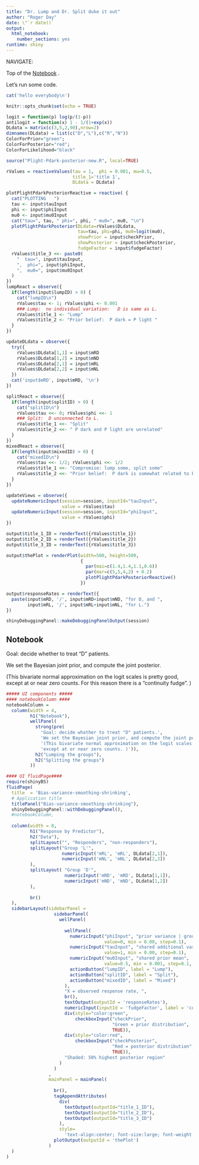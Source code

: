 ```yaml
---
title: "Dr. Lump and Dr. Split duke it out"
author: "Roger Day"
date: \"`r date()`
output: 
  html_notebook: 
    number_sections: yes
runtime: shiny
---
```


NAVIGATE:

Top of the [Notebook](#notebook) .

Let's run some code.



```r
cat('hello everybody\n')
```



```r
knitr::opts_chunk$set(echo = TRUE)
```


```r
logit = function(p) log(p/(1-p))
antilogit = function(x) 1 - 1/(1+exp(x))
DLdata = matrix(c(3,5,2,90),nrow=2)
dimnames(DLdata) = list(c("D","L"),c("R","N"))
ColorForPrior="green";     
ColorForPosterior="red";     
ColorForLikelihood="black"

source("Plight-Pdark-posterior-new.R", local=TRUE)

rValues = reactiveValues(tau = 1,  phi = 0.001, mu=0.5,
                         title_1='title 1',
                         DLdata = DLdata)

plotPlightPdarkPosteriorReactive = reactive( {
  cat("PLOTTING   ")
  tau <- input$tauInput
  phi <- input$phiInput
  mu0 <- input$mu0Input
  cat("tau=", tau, " phi=", phi, " mu0=", mu0, "\n")
  plotPlightPdarkPosterior(DLdata=rValues$DLdata,
                           tau=tau, phi=phi, mu0=logit(mu0), 
                           showPrior = input$checkPrior, 
                           showPosterior = input$checkPosterior,
                           fudgeFactor = input$fudgeFactor)
  rValues$title_3 <<- paste0(
    "  tau=", input$tauInput,  
    ",  phi=", input$phiInput,  
    ",  mu0=", input$mu0Input 
  )
})
lumpReact = observe({
  if(length(input$lumpID) > 0) {
    cat("lumpID\n")
    rValues$tau <- 1; rValues$phi <- 0.001   
    ### Lump:  no individual variation:   D is same as L.
    rValues$title_1 <- "Lump"
    rValues$title_2 <- "Prior belief:  P dark = P light "
  }
})  

updateDLdata = observe({
  try({
    rValues$DLdata[1,1] = input$mRD
    rValues$DLdata[1,2] = input$mND
    rValues$DLdata[2,1] = input$mRL
    rValues$DLdata[2,2] = input$mNL
  })
  cat('input$mRD', input$mRD, '\n')
})

splitReact = observe({
  if(length(input$splitID) > 0) {
    cat("splitID\n")
    rValues$tau <<- 0; rValues$phi <<- 1   
    ### Split:  D unconnected to L.
    rValues$title_1 <<- "Split"
    rValues$title_2 <<- " P dark and P light are unrelated"
  }
}) 
mixedReact = observe({
  if(length(input$mixedID) > 0) {
    cat("mixedID\n")
    rValues$tau <<- 1/2; rValues$phi <<- 1/2 
    rValues$title_1 <<- "Compromise: lump some, split some"
    rValues$title_2 <<- "Prior belief:  P dark is somewhat related to P light. "
  }
})

updateViews = observe({
  updateNumericInput(session=session, inputId="tauInput", 
                     value = rValues$tau)
  updateNumericInput(session=session, inputId="phiInput", 
                     value = rValues$phi)
})

output$title_1_ID = renderText({rValues$title_1})
output$title_2_ID = renderText({rValues$title_2})
output$title_3_ID = renderText({rValues$title_3})

output$thePlot = renderPlot(width=500, height=500,
                            {
                              par(mai=c(1.4,1.4,1.1,0.6))
                              par(mar=c(5,5,4,2) + 0.2)
                              plotPlightPdarkPosteriorReactive()
                            })

output$responseRates = renderText({
  paste(input$mRD, '/', input$mRD+input$mND, "for D, and ",
        input$mRL, '/', input$mRL+input$mNL, "for L.")
})

shinyDebuggingPanel::makeDebuggingPanelOutput(session) 
```

## Notebook <a name="notebookBegin">
Goal: decide whether to treat "D" patients.

We set the Bayesian joint prior, and compute the joint posterior.

(This bivariate normal approximation on the logit scales is pretty good,
except at or near zero counts.
For this reason there is a "continuity fudge".
)

```r
##### UI components #####
#### notebookColumn ####  
notebookColumn =   
  column(width = 4, 
         h1("Notebook"),
         wellPanel(
           strong(pre(
             'Goal: decide whather to treat "D" patients.',
             'We set the Bayesian joint prior, and compute the joint posterior.',
             '(This bivariate normal approximation on the logit scales is pretty good,',
             'except at or near zero counts. )')),
           h2("Lumping the groups"),
           h2("Splitting the groups")
         ))
```




```r
#### UI fluidPage####
require(shinyBS)
fluidPage(
  title  = 'Bias-variance-smoothing-shrinking', 
  # Application title
  titlePanel("Bias-variance-smoothing-shrinking"),
  shinyDebuggingPanel::withDebuggingPanel(), 
  #notebookColumn,
  
  column(width = 8, 
         h1("Response by Predictor"),
         h2("Data"),
         splitLayout("", "Responders", "non-responders"),
         splitLayout("Group 'L'",
                     numericInput('mRL', 'mRL', DLdata[2,1]),
                     numericInput('mNL', 'mNL', DLdata[2,2])
         ),
         splitLayout( "Group 'D'",
                      numericInput('mRD', 'mRD', DLdata[1,1]),
                      numericInput('mND', 'mND', DLdata[1,2])
         ), 
         
         br()
  ),
  sidebarLayout(sidebarPanel = 
                  sidebarPanel(
                    wellPanel(
                      
                      wellPanel(
                        numericInput("phiInput", "prior variance | group (phi)", 
                                     value=0, min = 0.00, step=0.1),
                        numericInput("tauInput", "shared additional variance (tau)", 
                                     value=1, min = 0.00, step=0.1),
                        numericInput("mu0Input", "shared prior mean", 
                                     value=0.5, min = 0.001, step=0.1, max=0.999),
                        actionButton("lumpID", label = "Lump"),
                        actionButton("splitID", label = "Split"),
                        actionButton("mixedID", label = "Mixed")
                      ),
                      "X = observed response rate, ",
                      br(),
                      textOutput(outputId = 'responseRates'),
                      numericInput(inputId = 'fudgeFactor', label = 'continuity fudge factor', value=1),
                      div(style="color:green", 
                          checkboxInput("checkPrior", 
                                        "Green = prior distribution",
                                        TRUE)),
                      div(style="color:red",
                          checkboxInput("checkPosterior", 
                                        "Red = posterior distribution",
                                        TRUE)),
                      "Shaded: 50% highest posterior region"
                    )
                  )
                ,
                mainPanel = mainPanel(
                  
                  br(),
                  tagAppendAttributes(
                    div(
                      textOutput(outputId="title_1_ID"),
                      textOutput(outputId="title_2_ID"),
                      textOutput(outputId="title_3_ID")
                    ),
                    style=
                      'text-align:center; font-size:large; font-weight:bold'),
                  plotOutput(outputId = 'thePlot')
                )
  )
)


```
  
  
  